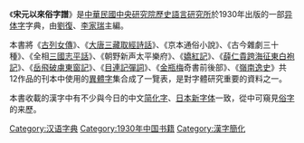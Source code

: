 {{unreferenced|time=2014-06-27T08:44:46+00:00}}
《'''宋元以來俗字譜'''》是[[中華民國|中華民國]][[中央研究院歷史語言研究所|中央研究院歷史語言研究所]]於1930年出版的一部[[异体字|异体字]]字典，由[[刘半农|劉復]]、[[李家瑞_(云南学者)|李家瑞]]主編。

本書將《[[古列女傳|古列女傳]]》、《[[大唐三藏取經詩話|大唐三藏取經詩話]]》、《京本通俗小說》、《古今雜劇三十種》、《全相[[三國志平話|三國志平話]]》、《朝野新声太平樂府》、《[[嬌紅記|嬌紅記]]》、《[[薛仁貴跨海征東白袍記|薛仁貴跨海征東白袍記]]》、《[[岳飛破虜東窗記|岳飛破虜東窗記]]》、《[[目連記彈詞|目連記彈詞]]》、《[[金瓶梅|金瓶梅]]奇書前後部》、《[[嶺南逸史|嶺南逸史]]》共12作品的刊本中使用的[[異體字|異體字]]集合成了一覽表，是對字體研究重要的資料之一。

本書收載的漢字中有不少與今日的中文[[简化字|简化字]]、[[日本新字体|日本新字体]]一致，從中可窺見[[俗字|俗字]]的来歷。

{{文字小作品}}
[[Category:汉语字典|Category:汉语字典]]
[[Category:1930年中国书籍|Category:1930年中国书籍]]
[[Category:漢字簡化|Category:漢字簡化]]
